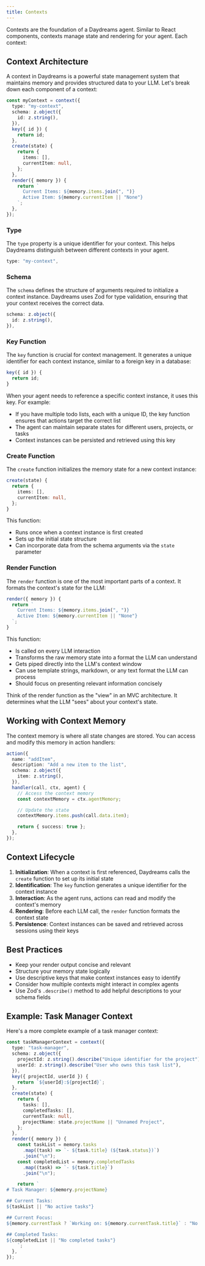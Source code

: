 ```yaml
---
title: Contexts
---
```


Contexts are the foundation of a Daydreams agent. Similar to React components,
contexts manage state and rendering for your agent. Each context:

## Context Architecture

A context in Daydreams is a powerful state management system that maintains
memory and provides structured data to your LLM. Let's break down each component
of a context:

```ts
const myContext = context({
  type: "my-context",
  schema: z.object({
    id: z.string(),
  }),
  key({ id }) {
    return id;
  },
  create(state) {
    return {
      items: [],
      currentItem: null,
    };
  },
  render({ memory }) {
    return `
      Current Items: ${memory.items.join(", ")}
      Active Item: ${memory.currentItem || "None"}
    `;
  },
});
```

### Type

The `type` property is a unique identifier for your context. This helps
Daydreams distinguish between different contexts in your agent.

```ts
type: "my-context",
```

### Schema

The `schema` defines the structure of arguments required to initialize a context
instance. Daydreams uses Zod for type validation, ensuring that your context
receives the correct data.

```ts
schema: z.object({
  id: z.string(),
}),
```

### Key Function

The `key` function is crucial for context management. It generates a unique
identifier for each context instance, similar to a foreign key in a database:

```ts
key({ id }) {
  return id;
}
```

When your agent needs to reference a specific context instance, it uses this
key. For example:

- If you have multiple todo lists, each with a unique ID, the key function
  ensures that actions target the correct list
- The agent can maintain separate states for different users, projects, or tasks
- Context instances can be persisted and retrieved using this key

### Create Function

The `create` function initializes the memory state for a new context instance:

```ts
create(state) {
  return {
    items: [],
    currentItem: null,
  };
}
```

This function:

- Runs once when a context instance is first created
- Sets up the initial state structure
- Can incorporate data from the schema arguments via the `state` parameter

### Render Function

The `render` function is one of the most important parts of a context. It
formats the context's state for the LLM:

```ts
render({ memory }) {
  return `
    Current Items: ${memory.items.join(", ")}
    Active Item: ${memory.currentItem || "None"}
  `;
}
```

This function:

- Is called on every LLM interaction
- Transforms the raw memory state into a format the LLM can understand
- Gets piped directly into the LLM's context window
- Can use template strings, markdown, or any text format the LLM can process
- Should focus on presenting relevant information concisely

Think of the render function as the "view" in an MVC architecture. It determines
what the LLM "sees" about your context's state.

## Working with Context Memory

The context memory is where all state changes are stored. You can access and
modify this memory in action handlers:

```ts
action({
  name: "addItem",
  description: "Add a new item to the list",
  schema: z.object({
    item: z.string(),
  }),
  handler(call, ctx, agent) {
    // Access the context memory
    const contextMemory = ctx.agentMemory;

    // Update the state
    contextMemory.items.push(call.data.item);

    return { success: true };
  },
});
```

## Context Lifecycle

1. **Initialization**: When a context is first referenced, Daydreams calls the
   `create` function to set up its initial state
2. **Identification**: The `key` function generates a unique identifier for the
   context instance
3. **Interaction**: As the agent runs, actions can read and modify the context's
   memory
4. **Rendering**: Before each LLM call, the `render` function formats the
   context state
5. **Persistence**: Context instances can be saved and retrieved across sessions
   using their keys

## Best Practices

- Keep your render output concise and relevant
- Structure your memory state logically
- Use descriptive keys that make context instances easy to identify
- Consider how multiple contexts might interact in complex agents
- Use Zod's `.describe()` method to add helpful descriptions to your schema
  fields

## Example: Task Manager Context

Here's a more complete example of a task manager context:

```ts
const taskManagerContext = context({
  type: "task-manager",
  schema: z.object({
    projectId: z.string().describe("Unique identifier for the project"),
    userId: z.string().describe("User who owns this task list"),
  }),
  key({ projectId, userId }) {
    return `${userId}:${projectId}`;
  },
  create(state) {
    return {
      tasks: [],
      completedTasks: [],
      currentTask: null,
      projectName: state.projectName || "Unnamed Project",
    };
  },
  render({ memory }) {
    const taskList = memory.tasks
      .map((task) => `- ${task.title} (${task.status})`)
      .join("\n");
    const completedList = memory.completedTasks
      .map((task) => `- ${task.title}`)
      .join("\n");

    return `
# Task Manager: ${memory.projectName}

## Current Tasks:
${taskList || "No active tasks"}

## Current Focus:
${memory.currentTask ? `Working on: ${memory.currentTask.title}` : "No task in focus"}

## Completed Tasks:
${completedList || "No completed tasks"}
    `;
  },
});
```
